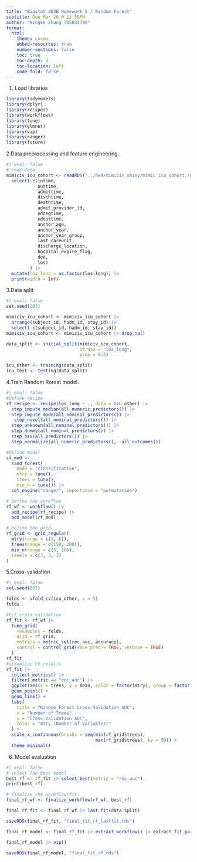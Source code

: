 ```yaml
---
title: "Biostat 203B Homework 5 / Random Forest"
subtitle: Due Mar 20 @ 11:59PM
author: "Ningke Zhang 705834790"
format:
  html:
    theme: cosmo
    embed-resources: true
    number-sections: false
    toc: true
    toc-depth: 4
    toc-location: left
    code-fold: false
---
```


1. Load libraries
```r
library(tidymodels)
library(dplyr)
library(recipes)
library(workflows)
library(tune)
library(glmnet)
library(vip)
library(ranger)
library(future)
```
2.Data preprocessing and feature engineering.
```r
#| eval: false
# read data
mimiciv_icu_cohort <- readRDS("../hw4/mimiciv_shiny/mimic_icu_cohort.rds") |>
  select(-c(intime, 
            outtime, 
            admittime,
            dischtime,
            deathtime,
            admit_provider_id,
            edregtime,
            edouttime,
            anchor_age,
            anchor_year,
            anchor_year_group,
            last_careunit,
            discharge_location,
            hospital_expire_flag,
            dod,
            los)
         ) |>
  mutate(los_long = as.factor(los_long)) |>
  print(width = Inf)
```
3.Data split
```r
#| eval: false
set.seed(203)

mimiciv_icu_cohort <- mimiciv_icu_cohort |>
  arrange(subject_id, hadm_id, stay_id) |>
  select(-c(subject_id, hadm_id, stay_id))
mimiciv_icu_cohort <- mimiciv_icu_cohort |> drop_na()

data_split <- initial_split(mimiciv_icu_cohort, 
                            strata = "los_long", 
                            prop = 0.5)

icu_other <- training(data_split)
icu_test <- testing(data_split)
```
4.Train Random Rorest model.
```r
#| eval: false
#define recipe
rf_recipe <- recipe(los_long ~ ., data = icu_other) |>
  step_impute_median(all_numeric_predictors()) |>
  step_impute_mode(all_nominal_predictors()) |>
   step_novel(all_nominal_predictors()) |>
  step_unknown(all_nominal_predictors()) |>
  step_dummy(all_nominal_predictors()) |>
  step_nzv(all_predictors()) |>  
  step_normalize(all_numeric_predictors(), -all_outcomes())

#define model
rf_mod <- 
  rand_forest(
    mode = "classification",
    mtry = tune(),
    trees = tune(),
    min_n = tune()) |> 
  set_engine("ranger", importance = "permutation")

# Define the workflow
rf_wf <- workflow() |>
  add_recipe(rf_recipe) |>
  add_model(rf_mod)

# Define the grid
rf_grid <- grid_regular(
  mtry(range = c(2, 6)),    
  trees(range = c(150, 200)), 
  min_n(range = c(5, 10)),
  levels = c(3, 3, 3)
)
```
5.Cross-validation
```r
#| eval: false
set.seed(203)

folds <- vfold_cv(icu_other, v = 5)
folds

#Fit cross-validation
rf_fit <- rf_wf |>
  tune_grid(
    resamples = folds,
    grid = rf_grid,
    metrics = metric_set(roc_auc, accuracy),  
    control = control_grid(save_pred = TRUE, verbose = TRUE)
  )
rf_fit
#visualize CV results
rf_fit |>
  collect_metrics() |>
  filter(.metric == "roc_auc") |>
  ggplot(aes(x = trees, y = mean, color = factor(mtry), group = factor(mtry))) +
  geom_point() +
  geom_line() +
  labs(
    title = "Random Forest Cross-Validation AUC",
    x = "Number of Trees",
    y = "Cross-Validation AUC",
    color = "mtry (Number of Variables)"
  ) +
  scale_x_continuous(breaks = seq(min(rf_grid$trees), 
                                  max(rf_grid$trees), by = 50)) +
  theme_minimal()
```
6. Model evaluation
```r
#| eval: false
# select the best model
best_rf <- rf_fit |> select_best(metric = "roc_auc")
print(best_rf)

# finalize the workflow/fit
final_rf_wf <- finalize_workflow(rf_wf, best_rf)

final_rf_fit <- final_rf_wf |> last_fit(data_split)

saveRDS(final_rf_fit, "final_fit_rf_lastfit.rds")

final_rf_model <- final_rf_fit |> extract_workflow() |> extract_fit_parsnip()

final_rf_model |> vip()

saveRDS(final_rf_model, "final_fit_rf.rds")
```